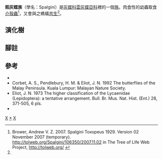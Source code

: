 {{NoteTA|G1=Butterfly}}
{{Automatic Taxobox
| taxon = Spalgini
| authority = Toxopeus, 1929
| fossil_range = {{fossilrange|43|0|earliest=49.7}}<small>從古近紀[[始新世|始新世]]至今<ref name=k2015>Kaliszewska, Z. A., Lohman, D. J., Sommer, K., Adelson, G., Rand, D. B., Mathew, J., ... & Pierce, N. E. (2015). When caterpillars attack: biogeography and life history evolution of the Miletinae (Lepidoptera: Lycaenidae). Evolution, 69(3), 571-588. {{en}}</ref></small>
| image = Apefly 1.jpg
| image_caption = [[熙灰蝶|熙灰蝶]]<br />''Spalgis epeus''
| type_genus = [[熙灰蝶屬|熙灰蝶屬]]<br />''Spalgis''
| type_genus_authority = Moore, 1879
| subdivision_ranks = 屬
| subdivision = 
* [[棉蚜灰蝶屬|棉蚜灰蝶屬]] ''Feniseca''
* [[熙灰蝶屬|熙灰蝶屬]] ''Spalgis''
* [[蚜灰蝶屬|蚜灰蝶屬]] ''Taraka''
}}

'''熙灰蝶族'''（學名：Spalgini）是[[灰蝶科|灰蝶科]][[雲灰蝶亞科|雲灰蝶亞科]]裡的一個[[族_(生物)|族]]。肉食性的幼蟲取食[[介殼蟲總科|介殼蟲]]<ref>Brower, Andrew V. Z. 2007. Spalgini Toxopeus 1929. Version 02 November 2007 (temporary). http://tolweb.org/Spalgini/106350/2007.11.02 {{Wayback|url=http://tolweb.org/Spalgini/106350/2007.11.02 |date=20191201001509 }} in The Tree of Life Web Project, http://tolweb.org/ {{Wayback|url=http://tolweb.org/ |date=20110515100516 }}</ref>，又會與{{tsl|en|Formicinae||蟻亞科}}之螞蟻[[共生|共生]]<ref name=k2015/>。

== 演化樹 ==
{{clade
|label1='''熙灰蝶族'''
|1={{clade
|1=[[蚜灰蝶屬|蚜灰蝶屬]] ''Taraka''
|2={{clade
|1=[[棉蚜灰蝶屬|棉蚜灰蝶屬]] ''Feniseca''
|2=[[熙灰蝶屬|熙灰蝶屬]] ''Spalgis''}}}}}}

== 腳註 ==
{{reflist}}

== 參考 ==
* {{Commonscat-inline| Spalgini}}
* Corbet, A. S., Pendlebury, H. M. & Eliot, J. N. 1992 The butterflies of the Malay Peninsula. Kuala Lumpur: Malayan Nature Society.
* Eliot, J. N. 1973 The higher classification of the Lycaenidae (Lepidoptera): a tentative arrangement. Bull. Br. Mus. Nat. Hist. (Ent.) 28, 371-505, 6 pls.
* {{Cite book | author = 寿建新 周尧 李宇飞 | title = 世界蝴蝶分類名錄 | location = 中國 | publisher = 陝西科學技術出版社 | date = 2006-04-01 | ISBN = 9787536936768 | language= zh-hans }}

{{雲灰蝶亞科}}

{{taxonbar}}
[[Category:_1929年描述的分类群|X]]
[[Category:熙灰蝶族|*]]
[[Category:雲灰蝶亞科|X]]